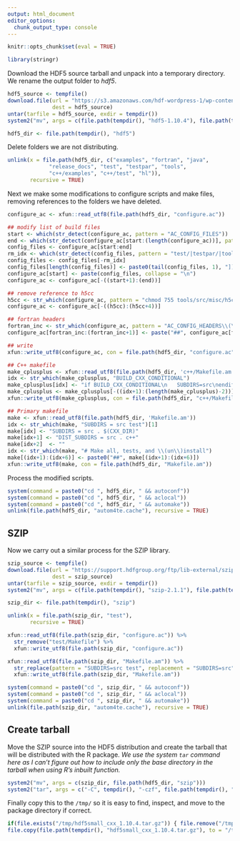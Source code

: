 ```yaml
---
output: html_document
editor_options: 
  chunk_output_type: console
---
```


```r
knitr::opts_chunk$set(eval = TRUE)
```

```r
library(stringr)
```

Download the HDF5 source tarball and unpack into a temporary directory.  We rename the output folder to *hdf5*.

```r
hdf5_source <- tempfile()
download.file(url = "https://s3.amazonaws.com/hdf-wordpress-1/wp-content/uploads/manual/HDF5/HDF5_1_10_4/hdf5-1.10.4.tar.bz2", 
              dest = hdf5_source)
untar(tarfile = hdf5_source, exdir = tempdir())
system2("mv", args = c(file.path(tempdir(), "hdf5-1.10.4"), file.path(tempdir(), "hdf5")))
```


```r
hdf5_dir <- file.path(tempdir(), "hdf5")
```

Delete folders we are not distributing.

```r
unlink(x = file.path(hdf5_dir, c("examples", "fortran", "java", 
             "release_docs", "test", "testpar", "tools", 
             "c++/examples", "c++/test", "hl")),
       recursive = TRUE)
```

Next we make some modifications to configure scripts and make files, removing references to the folders we have deleted.

```r
configure_ac <- xfun::read_utf8(file.path(hdf5_dir, "configure.ac"))

## modify list of build files
start <- which(str_detect(configure_ac, pattern = "AC_CONFIG_FILES"))
end <- which(str_detect(configure_ac[start:(length(configure_ac))], pattern = "\\)$"))[1] + start - 1
config_files <- configure_ac[start:end]
rm_idx <- which(str_detect(config_files, pattern = "test/|testpar/|tools/|examples/|fortran/|java/|h5c++|hl/"))
config_files <- config_files[-rm_idx]
config_files[length(config_files)] <- paste0(tail(config_files, 1), "])")
configure_ac[start] <- paste(config_files, collapse = "\n")
configure_ac <- configure_ac[-((start+1):(end))]

## remove reference to h5cc
h5cc <- str_which(configure_ac, pattern = "chmod 755 tools/src/misc/h5cc")
configure_ac <- configure_ac[-((h5cc):(h5cc+4))]

## fortran headers
fortran_inc <- str_which(configure_ac, pattern = "AC_CONFIG_HEADERS\\(\\[fortran/src/H5config_f\\.inc")
configure_ac[fortran_inc:(fortran_inc+1)] <- paste("##", configure_ac[fortran_inc:(fortran_inc+1)])

## write 
xfun::write_utf8(configure_ac, con = file.path(hdf5_dir, "configure.ac"))

## C++ makefile
make_cplusplus <- xfun::read_utf8(file.path(hdf5_dir, 'c++/Makefile.am'))
idx <- str_which(make_cplusplus, "BUILD_CXX_CONDITIONAL")
make_cplusplus[idx] <- "if BUILD_CXX_CONDITIONAL\n   SUBDIRS=src\nendif\nDIST_SUBDIRS = src"
make_cplusplus <- make_cplusplus[-((idx+1):(length(make_cplusplus)-2))] 
xfun::write_utf8(make_cplusplus, con = file.path(hdf5_dir, "c++/Makefile.am"))

## Primary makefile
make <- xfun::read_utf8(file.path(hdf5_dir, 'Makefile.am'))
idx <- str_which(make, "SUBDIRS = src test")[1]
make[idx] <- "SUBDIRS = src . $(CXX_DIR)"
make[idx+1] <- "DIST_SUBDIRS = src . c++"
make[idx+2]  <- ""
idx <- str_which(make, "# Make all, tests, and \\(un\\)install")
make[(idx+1):(idx+6)] <- paste0("##", make[(idx+1):(idx+6)])
xfun::write_utf8(make, con = file.path(hdf5_dir, "Makefile.am"))
```

Process the modified scripts.

```r
system(command = paste0("cd ", hdf5_dir, " && autoconf"))
system(command = paste0("cd ", hdf5_dir, " && aclocal"))
system(command = paste0("cd ", hdf5_dir, " && automake"))
unlink(file.path(hdf5_dir, "autom4te.cache"), recursive = TRUE)
```

## SZIP

Now we carry out a similar process for the SZIP library.

```r
szip_source <- tempfile()
download.file(url = "https://support.hdfgroup.org/ftp/lib-external/szip/2.1.1/src/szip-2.1.1.tar.gz",
              dest = szip_source)
untar(tarfile = szip_source, exdir = tempdir())
system2("mv", args = c(file.path(tempdir(), "szip-2.1.1"), file.path(tempdir(), "szip")))
```

```r
szip_dir <- file.path(tempdir(), "szip")
```

```r
unlink(x = file.path(szip_dir, "test"),
       recursive = TRUE)
```

```r
xfun::read_utf8(file.path(szip_dir, "configure.ac")) %>%
  str_remove("test/Makefile") %>%
  xfun::write_utf8(file.path(szip_dir, "configure.ac"))

xfun::read_utf8(file.path(szip_dir, "Makefile.am")) %>%
  str_replace(pattern = "SUBDIRS=src test", replacement = "SUBDIRS=src") %>%
  xfun::write_utf8(file.path(szip_dir, "Makefile.am"))
```

```r
system(command = paste0("cd ", szip_dir, " && autoconf"))
system(command = paste0("cd ", szip_dir, " && aclocal"))
system(command = paste0("cd ", szip_dir, " && automake"))
unlink(file.path(szip_dir, "autom4te.cache"), recursive = TRUE)
```

## Create tarball

Move the SZIP source into the HDF5 distribution and create the tarball that will be distributed with the R package.  *We use the system `tar` command here as I can't figure out how to include only the base directory in the tarball when using R's inbuilt function.*

```r
system2("mv", args = c(szip_dir, file.path(hdf5_dir, "szip")))
system2("tar", args = c("-C", tempdir(), "-czf", file.path(tempdir(), "hdf5small_cxx_1.10.4.tar.gz"), "hdf5"))
```

Finally copy this to the `/tmp/` so it is easy to find, inspect, and move to the package directory if correct.

```r
if(file.exists("/tmp/hdf5small_cxx_1.10.4.tar.gz")) { file.remove("/tmp/hdf5small_cxx_1.10.4.tar.gz") }
file.copy(file.path(tempdir(), "hdf5small_cxx_1.10.4.tar.gz"), to = "/tmp/")
```

